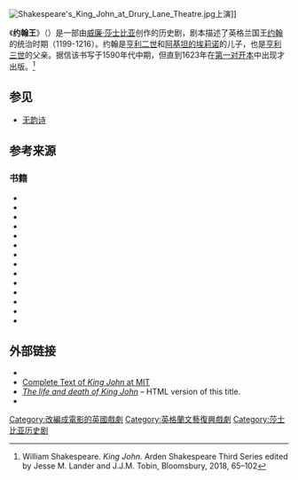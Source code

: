 {{Expand English}}
[[File:Shakespeare's_King_John_at_Drury_Lane_Theatre.jpg|thumb]]上演]]

《'''约翰王'''》（{{lang-en|The Life and Death of King John}}）是一部由[[威廉·莎士比亚|威廉·莎士比亚]]创作的历史剧，剧本描述了英格兰国王[[约翰_(英格兰国王)|约翰]]的统治时期（1199-1216）。约翰是[[亨利二世_(英格兰)|亨利二世]]和[[阿基坦的埃莉诺|阿基坦的埃莉诺]]的儿子，也是[[亨利三世_(英格兰)|亨利三世]]的父亲。据信该书写于1590年代中期，但直到1623年在[[第一对开本|第一对开本]]中出现才出版。<ref>William Shakespeare. ''King John.'' Arden Shakespeare Third Series edited by Jesse M. Lander and J.J.M. Tobin, Bloomsbury, 2018, 65–102</ref>

== 参见 ==
* [[无韵诗|无韵诗]]

== 参考来源 ==
{{Reflist}}

=== 书籍 ===
* {{cite book|last=Alexander|first=Peter|title=Shakespeare's "Henry VI" and "Richard III"|year=1929|publisher=Cambridge|ref={{sfnref|Alexander|1929}}}}
* {{cite book|last=Alexander|first=Peter|title=Shakespeare's Life and Art|year=1961|publisher=New York University Press|url=https://archive.org/details/shakespeareslife001720mbp|ref={{sfnref|Alexander|1961}}}}
* {{cite book

| last          = Dickson
| first         = Andrew
| editor1-last  = Staines
| editor1-first = Joe
| title         = The rough guide to Shakespeare
| edition       = 2nd
| series        =  Rough Guides
| year          = 2009
| location      = London
| isbn          = 978-1-85828-443-9
| ref={{sfnref|Dickson|2009}}
}}
* {{cite book |editor1-last  = Jowett
 |editor1-first = John
 |editor2-last  = Montgomery
 |editor2-first = William
 |editor3-last  = Taylor
 |editor3-first = Gary
 |editor4-last  = Wells
 |editor4-first = Stanley
 |title         = The Oxford Shakespeare: The Complete Works
 |edition       = 2nd
 |origyear      = 1986
 |year          = 2005
 |publisher     = Oxford University Press
 |location      = New York
 |isbn          = 0-19-926718-9
 |ref           = {{sfnref|Jowett|2005}}
 |url-access    = registration
 |url           = https://archive.org/details/completeworks0000shak_f0m2
}}
* {{cite encyclopedia

| last1 = Holderness
| first1 = Graham
| last2 = McCullough
| first2 = Christopher
| editor-last = Wells
| editor-first = Stanley
| encyclopedia = Shakespeare Survey
| volume = 39
| title = Shakespeare on the Screen: A Selective Filmography
| origyear = 1986
| year = 2002
| publisher = Cambridge University Press
| isbn = 0-521-52377-X
| ref = {{sfnref|Holderness|2002}}
}}
* {{cite book

| last = Honigmann
| first = E. A. J.
| title = Shakespeare's Impact on his Contemporaries
| year = 1983
| origyear = 1982
| publisher = The Macmillan Press Ltd
| location = Hong Kong
| isbn = 0-333-26938-1
| ref = {{sfnref|Honigmann|1983}}
}}
* {{cite book
| last = Hunter
| first = G. K.
| title = English Drama 1586–1642: the age of Shakespeare
| publisher = Clarendon Press
| location = Oxford
| year = 1997
| isbn = 0-19-812213-6
| series = The Oxford history of English Literature
| ref = {{sfnref|Hunter|1997}}
| url-access = registration
| url = https://archive.org/details/englishdrama15860000hunt
}}
* {{cite book

| last1 = McMillin
| first1 = Scott
| last2 = MacLean
| first2 = Sally-Beth
| title = The Queen's Men and their plays
| origyear = 1998
| year = 1999
| publisher = Cambridge University Press
| isbn = 0-521-59427-8
| ref = {{sfnref|McMillin|1999}}
}}
* {{cite book|last=Muir|first=Kenneth|title=The Sources of Shakespeare's Plays|year=1977|publisher=Methuen & Co Ltd|location=London|isbn=0-416-56270-1|ref={{sfnref|Muir|1977}}}}
* {{cite book
| last          = Shakespeare
| first         = William
| editor1-last  = Honigmann
| editor1-first = E. A. J.
| title         = King John
| origyear      = 1954
| year          = 1965
| publisher     = Methuen & Co Ltd
| location      = Welwyn Garden City
| ref={{sfnref|Honigmann|1965}}
}}
* {{cite book
| last          = Shakespeare
| first         = William
| editor1-last  = Beaurline
| editor1-first = L. A.
| title = King John (The New Cambridge Shakespeare)
| year          = 1990
| publisher     = Cambridge University Press
| isbn =  978-0-521-29387-7
| ref = {{sfnref|Beaurline|1990}}
}}
* {{cite book

| last          = Shakespeare
| first         = William
| editor1-last  = Braunmuller
| editor1-first = A. R.
| title         = The life and death of King John
| url          = https://archive.org/details/lifedeathofkingj0000shak_b0a3
| series        = Oxford World's Classics
| origyear      = 1989
| year          = 2008
| publisher     = Oxford University Press
| location      = New York
| isbn          = 978-0-19-953714-3
| ref = {{sfnref|Braunmuller|2008}}
}}
* {{cite book
|last=Tillyard
|first=E. M. W.
|title=Shakespeare's History Plays
|origyear=1944
|year=1956
|publisher=Chatto & Windus
|location=London
|ref={{sfnref|Tillyard|1956}}
}}
* {{cite book
| first1        = Stanley
| last1         = Wells
| first2        = Gary
| last2         = Taylor
| first3        = John
| last3         = Jowett
| first4        = William
| last4         = Montgomery
| title         = William Shakespeare: a textual companion
| url        = https://archive.org/details/williamshakespea0000well
| url-access    = registration
| year          = 1987
| publisher     = Oxford University Press
| location      = New York
| isbn          = 0-19-812914-9
| ref = {{sfnref|Wells|1987}}
}}

== 外部链接 ==
{{Sister project links |display=''King John'' |wikt=no |commons=King John (play) |b=no |n=no |q=King John |s=The Life and Death of King John |v=no}}
* {{gutenberg|no=1511|name= King John}}
* [http://shakespeare.mit.edu/john/full.html Complete Text of ''King John'' at MIT] {{Wayback|url=http://shakespeare.mit.edu/john/full.html |date=20151004033748 }}
* [http://william-shakespeare.classic-literature.co.uk/the-life-and-death-of-king-john/ ''The life and death of King John''] {{Wayback|url=http://william-shakespeare.classic-literature.co.uk/the-life-and-death-of-king-john/ |date=20180714135349 }} – HTML version of this title.
* {{librivox book | title=King John | author=William Shakespeare}}

{{莎士比亚}}

[[Category:改編成電影的英國戲劇|Category:改編成電影的英國戲劇]]
[[Category:英格蘭文藝復興戲劇|Category:英格蘭文藝復興戲劇]]
[[Category:莎士比亚历史剧|Category:莎士比亚历史剧]]